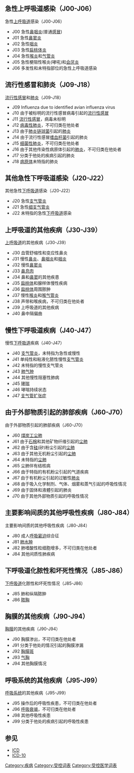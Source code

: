 {{ICD-10A}}

== 急性上呼吸道感染（J00-J06） ==
急性[[上呼吸道|上呼吸道]]感染（J00-J06）
* J00 急性[[鼻咽炎|鼻咽炎]](普通[[感冒|感冒]])
* J01 急性[[鼻窦炎|鼻窦炎]]
* J02 急性[[咽炎|咽炎]]
* J03 急性[[扁桃体炎|扁桃体炎]]
* J04 急性[[喉炎|喉炎]]和[[气管炎|气管炎]]
* J05 急性梗阻性喉炎(哮吼)和[[会厌炎|会厌炎]]
* J06 多发性和未特指部位的急性上呼吸道感染

== 流行性感冒和肺炎（J09-J18） ==
[[流行性感冒|流行性感冒]]和[[肺炎|肺炎]]（J09-J18）
* J09 Influenza due to identified avian influenza virus
* J10 由于被标明的流行性感冒病毒引起的[[流行性感冒|流行性感冒]]
* J11 [[流行性感冒|流行性感冒]]，病毒未标明
* J12 [[病毒性肺炎|病毒性肺炎]]，不可归类在他处者
* J13 由于[[链球菌|肺炎链球菌]]引起的[[肺炎|肺炎]]
* J14 由于流行性感冒[[嗜血杆菌|嗜血杆菌]]引起的肺炎
* J15 [[细菌性肺炎|细菌性肺炎]]，不可归类在他处者
* J16 由于其他传染性病原体引起的[[肺炎|肺炎]]，不可归类在他处者
* J17 分类于他处的疾病引起的肺炎
* J18 [[病原体|病原体]]未特指的肺炎

== 其他急性下呼吸道感染（J20-J22） ==
其他急性[[下呼吸道|下呼吸道]]感染（J20-J22）
* J20 急性[[支气管炎|支气管炎]]
* J21 急性[[细支气管炎|细支气管炎]]
* J22 未特指的急性[[下呼吸道|下呼吸道]]感染

== 上呼吸道的其他疾病（J30-J39） ==
[[上呼吸道|上呼吸道]]的其他疾病（J30-J39）
* J30 血管舒缩性和变应性鼻炎
* J31 慢性[[鼻炎|鼻炎]]、[[鼻咽炎|鼻咽炎]]和[[咽炎|咽炎]]
* J32 慢性[[鼻窦炎|鼻窦炎]]
* J33 [[鼻息肉|鼻息肉]]
* J34 鼻和[[鼻窦|鼻窦]]的其他疾患
* J35 [[扁桃体|扁桃体]]和腺样体慢性疾病
* J36 [[扁桃体|扁桃体]]周围脓肿
* J37 慢性[[喉炎|喉炎]]和[[喉气管炎|喉气管炎]]
* J38 声带和喉疾病，不可归类在他处者
* J39 上呼吸道的其他疾病
* J40 鼻中隔偏曲

== 慢性下呼吸道疾病（J40-J47） ==
慢性[[下呼吸道|下呼吸道]]疾病（J40-J47）
* J40 [[支气管炎|支气管炎]]，未特指为急性或慢性
* J41 单纯性和粘液化脓性慢性[[支气管炎|支气管炎]]
* J42 未特指的慢性支气管炎
* J43 [[肺气肿|肺气肿]]
* J44 其他慢性阻塞性肺病
* J45 [[哮喘|哮喘]]
* J46 哮喘持续状态
* J47 [[支气管扩张症|支气管扩张症]]

== 由于外部物质引起的肺部疾病（J60-J70） ==
由于外部物质引起的肺部疾病（J60-J70）
* J60 [[煤炭工尘肺|煤炭工尘肺]]
* J61 由于[[石棉|石棉]]和其他矿物纤维引起的[[尘肺|尘肺]]
* J62 由于含[[硅|硅]](矽)粉尘引起的[[尘肺|尘肺]]
* J63 由于其他无机粉尘引起的[[尘肺|尘肺]]
* J64 未特指的[[尘肺|尘肺]]
* J65 尘肺伴有结核病
* J66 由于特指的有机粉尘引起的气道疾病
* J67 由于有机粉尘引起的过敏性[[肺炎|肺炎]]
* J68 由于吸入化学制剂、气体、烟雾和蒸气引起的呼吸性情况
* J69 由于固体和液體引起的肺炎
* J70 由于其他外部物质引起的呼吸性情况

== 主要影响间质的其他呼吸性疾病（J80-J84） ==
主要影响间质的其他呼吸性疾病（J80-J84）
* J80 成人[[呼吸窘迫|呼吸窘迫]]综合征
* J81 [[肺水肿|肺水肿]]
* J82 肺嗜酸性粒细胞增多，不可归类在他处者
* J84 其他间质性肺疾病

== 下呼吸道化脓性和坏死性情况（J85-J86） ==
[[下呼吸道|下呼吸道]]化脓性和坏死性情况（J85-J86）
* J85 肺和纵隔脓肿
* J86 [[脓胸|脓胸]]

== 胸膜的其他疾病（J90-J94） ==
[[胸膜|胸膜]]的其他疾病（J90-J94）
* J90 胸膜渗出，不可归类在他处者
* J91 分类于他处的情况引起的胸膜渗漏
* J92 [[胸膜斑|胸膜斑]]
* J93 [[气胸|气胸]]
* J94 其他胸膜情况

== 呼吸系统的其他疾病（J95-J99） ==
[[呼吸系统|呼吸系统]]的其他疾病（J95-J99）
* J95 操作后的呼吸性疾患，不可归类在他处者
* J96 [[呼吸衰竭|呼吸衰竭]]，不可归类在他处者
* J98 其他呼吸性疾患
* J99 分类于他处的疾病引起的呼吸性疾患

== 参见 ==
*[[ICD|ICD]]
*[[ICD-10|ICD-10]]

[[Category:疾病|Category:疾病]]
[[Category:受控词表|Category:受控词表]]
[[Category:受控医学词表|Category:受控医学词表]]